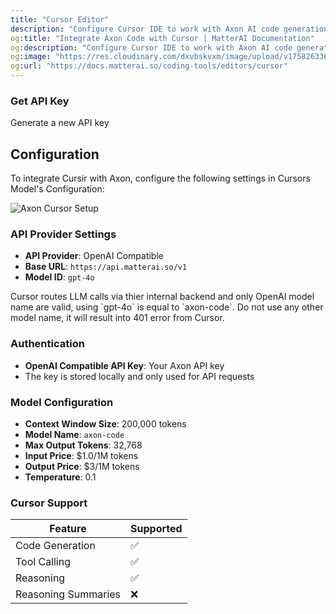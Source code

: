 ```yaml
---
title: "Cursor Editor"
description: "Configure Cursor IDE to work with Axon AI code generation"
og:title: "Integrate Axon Code with Cursor | MatterAI Documentation"
og:description: "Configure Cursor IDE to work with Axon AI code generation"
og:image: "https://res.cloudinary.com/dxvbskvxm/image/upload/v1758263362/axon-cursor_svmezg.png"
og:url: "https://docs.matterai.so/coding-tools/editors/cursor"
---
```


### Get API Key

<CardGroup cols={2}>
  <Card title="Get API Key" icon="key" href="/axon-ai/api-keys">
    Generate a new API key
  </Card>
</CardGroup>

## Configuration

To integrate Cursir with Axon, configure the following settings in Cursors Model's Configuration:

<Frame>
  <img
    className="block"
    src="/images/axon/axon-cursor-setup.png"
    alt="Axon Cursor Setup"
  />
</Frame>

### API Provider Settings

- **API Provider**: OpenAI Compatible
- **Base URL**: `https://api.matterai.so/v1`
- **Model ID**: `gpt-4o`

<Note>
  Cursor routes LLM calls via thier internal backend and only OpenAI model name
  are valid, using `gpt-4o` is equal to `axon-code`. Do not use any other model
  name, it will result into 401 error from Cursor.
</Note>

### Authentication

- **OpenAI Compatible API Key**: Your Axon API key
- The key is stored locally and only used for API requests

### Model Configuration

- **Context Window Size**: 200,000 tokens
- **Model Name**: `axon-code`
- **Max Output Tokens**: 32,768
- **Input Price**: $1.0/1M tokens
- **Output Price**: $3/1M tokens
- **Temperature**: 0.1

### Cursor Support

| Feature             | Supported |
| ------------------- | --------- |
| Code Generation     | ✅        |
| Tool Calling        | ✅        |
| Reasoning           | ✅        |
| Reasoning Summaries | ❌        |
